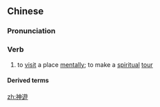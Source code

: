 {{also|神游}}
==Chinese==
{{zh-forms|s=神游|t2=神游}}

===Pronunciation===
{{zh-pron
|m=shényóu
|c=san4 jau4
|cat=v
}}

===Verb===
{{zh-verb}}

# {{lb|zh|literary}} to [[visit]] a place [[mentally]]; to make a [[spiritual]] [[tour]]

====Derived terms====
{{zh-der|夢往神遊|神遊太虛}}

[[zh:神遊]]